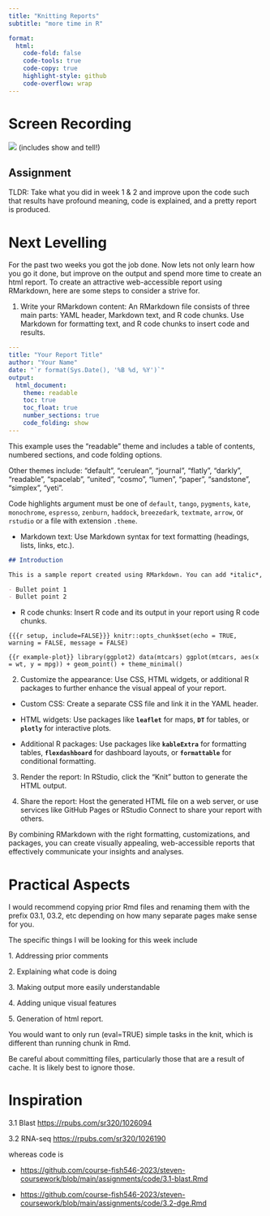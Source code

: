 ```yaml
---
title: "Knitting Reports"
subtitle: "more time in R"

format:
  html:
    code-fold: false
    code-tools: true
    code-copy: true
    highlight-style: github
    code-overflow: wrap
---
```


# Screen Recording

[![](/img/zoom.png){fig-align="right"}](https://washington.zoom.us/rec/share/Wdapk2YmyVx1jqFpZX_buPNOq_HBTS2jQKPLKQqfJXuf_g74Jia1Yq8_gXzS4IEy.ep4hoctqeHIlvz4M) (includes show and tell!)

::: callout-important
## Assignment

TLDR: Take what you did in week 1 & 2 and improve upon the code such that results have profound meaning, code is explained, and a pretty report is produced.
:::

# Next Levelling

For the past two weeks you got the job done. Now lets not only learn how you go it done, but improve on the output and spend more time to create an html report. To create an attractive web-accessible report using RMarkdown, here are some steps to consider a strive for.

1.  Write your RMarkdown content: An RMarkdown file consists of three main parts: YAML header, Markdown text, and R code chunks. Use Markdown for formatting text, and R code chunks to insert code and results.

``` .yaml
---
title: "Your Report Title"
author: "Your Name"
date: "`r format(Sys.Date(), '%B %d, %Y')`"
output: 
  html_document:
    theme: readable
    toc: true
    toc_float: true
    number_sections: true
    code_folding: show
---
```

This example uses the "readable" theme and includes a table of contents, numbered sections, and code folding options.

Other themes include: "default", "cerulean", "journal", "flatly", "darkly", "readable", "spacelab", "united", "cosmo", "lumen", "paper", "sandstone", "simplex", "yeti".

Code highlights argument must be one of `default`, `tango`, `pygments`, `kate`, `monochrome`, `espresso`, `zenburn`, `haddock`, `breezedark`, `textmate`, `arrow`, or `rstudio` or a file with extension `.theme`.

-   Markdown text: Use Markdown syntax for text formatting (headings, lists, links, etc.).

``` markdown
## Introduction

This is a sample report created using RMarkdown. You can add *italic*, **bold**, or [links](https://example.com).

- Bullet point 1
- Bullet point 2
```

-   R code chunks: Insert R code and its output in your report using R code chunks.

```{{{r setup, include=FALSE}}}
knitr::opts_chunk$set(echo = TRUE, warning = FALSE, message = FALSE)
```

```{{r example-plot}}
library(ggplot2)
data(mtcars)
ggplot(mtcars, aes(x = wt, y = mpg)) + geom_point() + theme_minimal()
```

2.  Customize the appearance: Use CSS, HTML widgets, or additional R packages to further enhance the visual appeal of your report.

-   Custom CSS: Create a separate CSS file and link it in the YAML header.

-   HTML widgets: Use packages like **`leaflet`** for maps, **`DT`** for tables, or **`plotly`** for interactive plots.

-   Additional R packages: Use packages like **`kableExtra`** for formatting tables, **`flexdashboard`** for dashboard layouts, or **`formattable`** for conditional formatting.

3.  Render the report: In RStudio, click the "Knit" button to generate the HTML output.

4.  Share the report: Host the generated HTML file on a web server, or use services like GitHub Pages or RStudio Connect to share your report with others.

By combining RMarkdown with the right formatting, customizations, and packages, you can create visually appealing, web-accessible reports that effectively communicate your insights and analyses.

# Practical Aspects

I would recommend copying prior Rmd files and renaming them with the prefix 03.1, 03.2, etc depending on how many separate pages make sense for you.

The specific things I will be looking for this week include

1\. Addressing prior comments

2\. Explaining what code is doing

3\. Making output more easily understandable

4\. Adding unique visual features

5\. Generation of html report.

::: callout-note
You would want to only run (eval=TRUE) simple tasks in the knit, which is different than running chunk in Rmd.
:::

::: callout-caution
Be careful about committing files, particularly those that are a result of cache. It is likely best to ignore those.
:::

# Inspiration

3.1 Blast <https://rpubs.com/sr320/1026094>

3.2 RNA-seq <https://rpubs.com/sr320/1026190>

whereas code is

-   <https://github.com/course-fish546-2023/steven-coursework/blob/main/assignments/code/3.1-blast.Rmd>

-   <https://github.com/course-fish546-2023/steven-coursework/blob/main/assignments/code/3.2-dge.Rmd>
